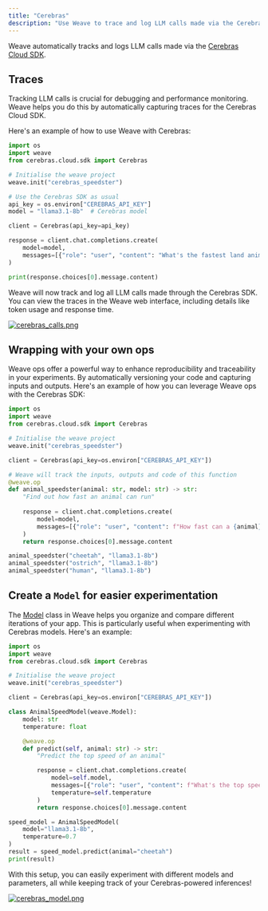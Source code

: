 ```yaml
---
title: "Cerebras"
description: "Use Weave to trace and log LLM calls made via the Cerebras Cloud SDK"
---
```


Weave automatically tracks and logs LLM calls made via the [Cerebras Cloud SDK](https://inference-docs.cerebras.ai/introduction).

## Traces

Tracking LLM calls is crucial for debugging and performance monitoring. Weave helps you do this by automatically capturing traces for the Cerebras Cloud SDK.

Here's an example of how to use Weave with Cerebras:

```python
import os
import weave
from cerebras.cloud.sdk import Cerebras

# Initialise the weave project
weave.init("cerebras_speedster")

# Use the Cerebras SDK as usual
api_key = os.environ["CEREBRAS_API_KEY"]
model = "llama3.1-8b"  # Cerebras model

client = Cerebras(api_key=api_key)

response = client.chat.completions.create(
    model=model,
    messages=[{"role": "user", "content": "What's the fastest land animal?"}],
)

print(response.choices[0].message.content)
```

Weave will now track and log all LLM calls made through the Cerebras SDK. You can view the traces in the Weave web interface, including details like token usage and response time.

[![cerebras_calls.png](/weave/guides/integrations/imgs/cerebras_calls.png)](https://wandb.ai/capecape/cerebras_speedster/weave/traces)

## Wrapping with your own ops

Weave ops offer a powerful way to enhance reproducibility and traceability in your experiments. By automatically versioning your code and capturing inputs and outputs. Here's an example of how you can leverage Weave ops with the Cerebras SDK:

```python
import os
import weave
from cerebras.cloud.sdk import Cerebras

# Initialise the weave project
weave.init("cerebras_speedster")

client = Cerebras(api_key=os.environ["CEREBRAS_API_KEY"])

# Weave will track the inputs, outputs and code of this function
@weave.op
def animal_speedster(animal: str, model: str) -> str:
    "Find out how fast an animal can run"
    
    response = client.chat.completions.create(
        model=model,
        messages=[{"role": "user", "content": f"How fast can a {animal} run?"}],
    )
    return response.choices[0].message.content

animal_speedster("cheetah", "llama3.1-8b")
animal_speedster("ostrich", "llama3.1-8b")
animal_speedster("human", "llama3.1-8b")
```

## Create a `Model` for easier experimentation

The [Model](/weave/guides/core-types/models) class in Weave helps you organize and compare different iterations of your app. This is particularly useful when experimenting with Cerebras models. Here's an example:


```python
import os
import weave
from cerebras.cloud.sdk import Cerebras

# Initialise the weave project
weave.init("cerebras_speedster")

client = Cerebras(api_key=os.environ["CEREBRAS_API_KEY"])

class AnimalSpeedModel(weave.Model):
    model: str
    temperature: float

    @weave.op
    def predict(self, animal: str) -> str:
        "Predict the top speed of an animal"        

        response = client.chat.completions.create(
            model=self.model,
            messages=[{"role": "user", "content": f"What's the top speed of a {animal}?"}],
            temperature=self.temperature
        )
        return response.choices[0].message.content

speed_model = AnimalSpeedModel(
    model="llama3.1-8b",
    temperature=0.7
)
result = speed_model.predict(animal="cheetah")
print(result)
```

With this setup, you can easily experiment with different models and parameters, all while keeping track of your Cerebras-powered inferences!

[![cerebras_model.png](/weave/guides/integrations/imgs/cerebras_model.png)](https://wandb.ai/capecape/cerebras_speedster/weave/traces)

